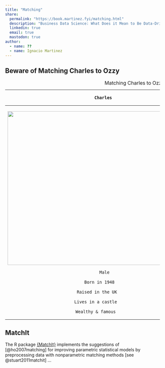 ```yaml
---
title: "Matching"
share:
  permalink: "https://book.martinez.fyi/matching.html"
  description: "Business Data Science: What Does it Mean to Be Data-Driven?"
  linkedin: true
  email: true
  mastodon: true
author:
  - name: ??
  - name: Ignacio Martinez  
---
```




## Beware of Matching Charles to Ozzy

+--------------------------------------------------+--------------------------------------------+
|                    Charles                       |                    Ozzy                    |
+:================================================:+:==========================================:+
|                                                  |                                            |
| ![](img/charles.webp){width=400px, height=500px} |![](img/ozzy.png){width=400px, height=500px}|
|                                                  |                                            |
|                     Male                         |                   Male                     |
|                                                  |                                            |
|                 Born in 1948                     |               Born in 1948                 |
|                                                  |                                            |
|               Raised in the UK                   |             Raised in the UK               |
|                                                  |                                            |
|              Lives in a castle                   |             Lives in a castle              |
|                                                  |                                            |
|              Wealthy & famous                    |             Wealthy & famous               |
+--------------------------------------------------+--------------------------------------------+
: Matching Charles to Ozzy {#tbl-ozzy_and_charles}

## MatchIt

The R package [{MatchIt}](https://kosukeimai.github.io/MatchIt/) implements the
suggestions of [@ho2007matching] for improving parametric statistical models
by preprocessing data with nonparametric matching methods [see
@stuart2011matchit] ...